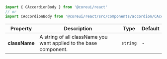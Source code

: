 
```jsx
import { CAccordionBody } from '@coreui/react'
// or
import CAccordionBody from '@coreui/react/src/components/accordion/CAccordionBody'
```

| Property | Description | Type | Default |
| --- | --- | --- | --- |
| **className** | A string of all className you want applied to the base component. | `string` | - |
